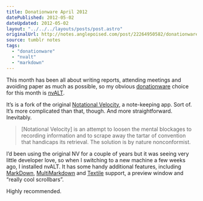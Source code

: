 ```yaml
---
title: Donationware April 2012
datePublished: 2012-05-02
dateUpdated: 2012-05-02
layout: "../../../layouts/posts/post.astro"
originalUrl: http://notes.anglepoised.com/post/22264950582/donationware-april-2012
source: tumblr notes
tags:
  - "donationware"
  - "nvalt"
  - "markdown"
---
```


This month has been all about writing reports, attending meetings and avoiding paper as much as possible, so my obvious [donationware](/notes/donationware/) choice for this month is [nvALT](http://brettterpstra.com/project/nvalt/).

It’s is a fork of the original [Notational Velocity](http://notational.net/), a note-keeping app. Sort of. It’s more complicated than that, though. And more straightforward. Inevitably.

> [Notational Velocity] is an attempt to loosen the mental blockages to recording information and to scrape away the tartar of convention that handicaps its retrieval. The solution is by nature nonconformist.

I’d been using the original NV for a couple of years but it was seeing very little developer love, so when I switching to a new machine a few weeks ago, I installed nvALT. It has some handy additional features, including [MarkDown](http://daringfireball.net/projects/markdown/), [MultiMarkdown](http://fletcherpenney.net/multimarkdown/) and [Textile](http://www.textism.com/tools/textile/) support, a preview window and “really cool scrollbars”.

Highly recommended.
